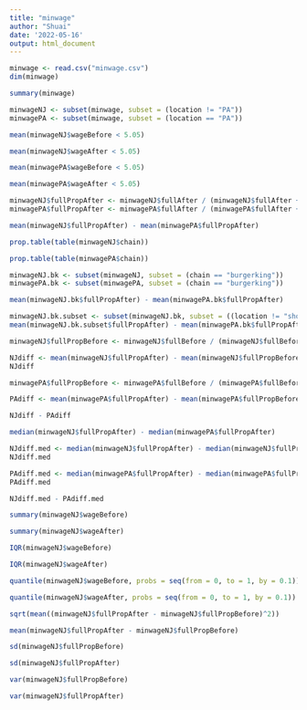 ---
title: "minwage"
author: "Shuai"
date: '2022-05-16'
output: html_document
---

```{r}
minwage <- read.csv("minwage.csv")
dim(minwage)
```

```{r}
summary(minwage)
```

```{r}
minwageNJ <- subset(minwage, subset = (location != "PA"))
minwagePA <- subset(minwage, subset = (location == "PA"))
```

```{r}
mean(minwageNJ$wageBefore < 5.05)
```

```{r}
mean(minwageNJ$wageAfter < 5.05)
```

```{r}
mean(minwagePA$wageBefore < 5.05)
```

```{r}
mean(minwagePA$wageAfter < 5.05)
```

```{r}
minwageNJ$fullPropAfter <- minwageNJ$fullAfter / (minwageNJ$fullAfter + minwageNJ$partAfter)
minwagePA$fullPropAfter <- minwagePA$fullAfter / (minwagePA$fullAfter + minwagePA$partAfter)

mean(minwageNJ$fullPropAfter) - mean(minwagePA$fullPropAfter)
```

```{r}
prop.table(table(minwageNJ$chain))
```

```{r}
prop.table(table(minwagePA$chain))
```

```{r}
minwageNJ.bk <- subset(minwageNJ, subset = (chain == "burgerking"))
minwagePA.bk <- subset(minwagePA, subset = (chain == "burgerking"))
```

```{r}
mean(minwageNJ.bk$fullPropAfter) - mean(minwagePA.bk$fullPropAfter)
```

```{r}
minwageNJ.bk.subset <- subset(minwageNJ.bk, subset = ((location != "shoreNJ") & (location != "centralNJ")))
mean(minwageNJ.bk.subset$fullPropAfter) - mean(minwagePA.bk$fullPropAfter)
```

```{r}
minwageNJ$fullPropBefore <- minwageNJ$fullBefore / (minwageNJ$fullBefore + minwageNJ$partBefore)
```

```{r}
NJdiff <- mean(minwageNJ$fullPropAfter) - mean(minwageNJ$fullPropBefore)
NJdiff
```

```{r}
minwagePA$fullPropBefore <- minwagePA$fullBefore / (minwagePA$fullBefore + minwagePA$partBefore)
```

```{r}
PAdiff <- mean(minwagePA$fullPropAfter) - mean(minwagePA$fullPropBefore)
```

```{r}
NJdiff - PAdiff
```

```{r}
median(minwageNJ$fullPropAfter) - median(minwagePA$fullPropAfter)
```

```{r}
NJdiff.med <- median(minwageNJ$fullPropAfter) - median(minwageNJ$fullPropBefore)
NJdiff.med
```

```{r}
PAdiff.med <- median(minwagePA$fullPropAfter) - median(minwagePA$fullPropBefore)
PAdiff.med
```

```{r}
NJdiff.med - PAdiff.med
```

```{r}
summary(minwageNJ$wageBefore)
```

```{r}
summary(minwageNJ$wageAfter)
```

```{r}
IQR(minwageNJ$wageBefore)
```

```{r}
IQR(minwageNJ$wageAfter)
```

```{r}
quantile(minwageNJ$wageBefore, probs = seq(from = 0, to = 1, by = 0.1))
```

```{r}
quantile(minwageNJ$wageAfter, probs = seq(from = 0, to = 1, by = 0.1))
```

```{r}
sqrt(mean((minwageNJ$fullPropAfter - minwageNJ$fullPropBefore)^2))
```

```{r}
mean(minwageNJ$fullPropAfter - minwageNJ$fullPropBefore)
```
```{r}
sd(minwageNJ$fullPropBefore)
```

```{r}
sd(minwageNJ$fullPropAfter)
```

```{r}
var(minwageNJ$fullPropBefore)
```

```{r}
var(minwageNJ$fullPropAfter)
```


